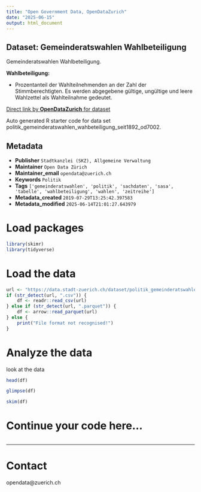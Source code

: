 ```yaml
---
title: "Open Government Data, OpenDataZurich"
date: "2025-06-15"
output: html_document
---
```


## Dataset: Gemeinderatswahlen Wahlbeteiligung

Gemeinderatswahlen Wahlbeteiligung.

**Wahlbeteiligung:**

-  Prozentanteil der Wahlteilnehmenden an der Zahl der Stimmberechtigten. Es werden abgegebene
gültige, ungültige und leere Wahlzettel als Wahlteilnahme gedeutet.

 

[]()



[Direct link by **OpenDataZurich** for dataset](https://data.stadt-zuerich.ch/dataset/politik_gemeinderatswahlen_wahbeteiligung_seit1892_od7002)

Auto generated R starter code for data set politik_gemeinderatswahlen_wahbeteiligung_seit1892_od7002.

## Metadata

- **Publisher** `Stadtkanzlei (SKZ), Allgemeine Verwaltung`
- **Maintainer** `Open Data Zürich`
- **Maintainer_email** `opendata@zuerich.ch`
- **Keywords** `Politik`
- **Tags** `['gemeinderatswahlen', 'politik', 'sachdaten', 'sasa', 'tabelle', 'wahlbeteiligung', 'wahlen', 'zeitreihe']`
- **Metadata_created** `2019-07-29T13:25:42.397583`
- **Metadata_modified** `2025-06-14T21:01:27.643979`


# Load packages

```r
library(skimr)
library(tidyverse)
```

# Load the data

```r
url <- "https://data.stadt-zuerich.ch/dataset/politik_gemeinderatswahlen_wahbeteiligung_seit1892_od7002/download/POL700OD7002.csv"
if (str_detect(url, ".csv")) {
    df <- readr::read_csv(url)
} else if (str_detect(url, ".parquet")) {
    df <- arrow::read_parquet(url)
} else {
    print("File format not recognised!")
}
```

# Analyze the data

look at the data
```r
head(df)
```

```r
glimpse(df)
```

```r
skim(df)
```

# Continue your code here...

```r

```

------------------------------------------------------------------------

# Contact

opendata@zuerich.ch
